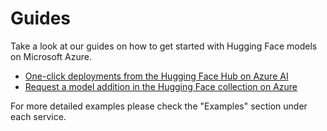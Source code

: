 # Guides

Take a look at our guides on how to get started with Hugging Face models on Microsoft Azure.

- [One-click deployments from the Hugging Face Hub on Azure AI](./one-click-deployment-azure-ai)
- [Request a model addition in the Hugging Face collection on Azure](./request-model-addition.mdx)

For more detailed examples please check the "Examples" section under each service.
